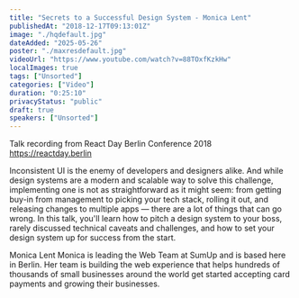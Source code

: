 ```yaml
---
title: "Secrets to a Successful Design System - Monica Lent"
publishedAt: "2018-12-17T09:13:01Z"
image: "./hqdefault.jpg"
dateAdded: "2025-05-26"
poster: "./maxresdefault.jpg"
videoUrl: "https://www.youtube.com/watch?v=88TOxfKzkHw"
localImages: true
tags: ["Unsorted"]
categories: ["Video"]
duration: "0:25:10"
privacyStatus: "public"
draft: true
speakers: ["Unsorted"]
---
```

Talk recording from React Day Berlin Conference 2018 https://reactday.berlin

Inconsistent UI is the enemy of developers and designers alike. And while design systems are a modern and scalable way to solve this challenge, implementing one is not as straightforward as it might seem: from getting buy-in from management to picking your tech stack, rolling it out, and releasing changes to multiple apps — there are a lot of things that can go wrong. In this talk, you'll learn how to pitch a design system to your boss, rarely discussed technical caveats and challenges, and how to set your design system up for success from the start.

Monica Lent
Monica is leading the Web Team at SumUp and is based here in Berlin. Her team is building the web experience that helps hundreds of thousands of small businesses around the world get started accepting card payments and growing their businesses.
